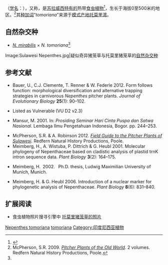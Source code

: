 {{noteTA
|G1=Carnivorous Plant
}}

{{Speciesbox
|image = Neptomoriana1.jpg
|image_caption = 托莫里猪笼草的[[下位捕虫笼|下位笼]]
|status = VU
|status_system = iucn2.3
|taxon=Nepenthes tomoriana
|authority = [[B·H·丹瑟|Danser]] (1928)
}}

{{tsSingle|type = {{{1}}}|varselect = {{{2}}}|link = 托莫里猪笼草|cn = '''托莫里猪笼草'''|tw = '''多摩利豬籠草'''<ref name="夏洛特2007" />}}（[[学名|学名]]：''{{lang|la|Nepenthes tomoriana}}''），又称{{tsSingle|type = {{{1}}}|varselect = {{{2}}}|link = 多摩利豬籠草|cn = '''多摩利猪笼草'''<ref name="夏洛特2007" />|tw = '''托莫里豬籠草'''}}，是[[苏拉威西|苏拉威西]][[特有种|特有的]]热带[[食虫植物|食虫植物]]<ref name="夏洛特2007">{{cite book | title=[[食蟲植物觀賞&栽培圖鑑|食蟲植物觀賞&栽培圖鑑]] | publisher=商周出版 | author=夏洛特 | year=2007 | location=台北 | pages=78 | isbn=978-986-124-850-9}}</ref>，生长于海拔0至500米的地区。<ref name=McPherson>McPherson, S.R. 2009. ''[[旧大陆的猪笼草|Pitcher Plants of the Old World]]''. 2 volumes. Redfern Natural History Productions, Poole.</ref>其[[种加词|种加词]]“''tomoriana''”来源于[[模式产地|模式产地]][[托莫里湾|托莫里湾]]{{small|（Tomori Bay）}}。

== 自然杂交种 ==
*''[[奇异猪笼草|N. mirabilis]]'' × ''N. tomoriana''<ref name=McPherson />

<gallery>
Image:Sulawesi Nepenthes.jpg|疑似奇异猪笼草与托莫里猪笼草的[[自然杂交种|自然杂交种]]
</gallery>

== 参考文献 ==
{{reflist|2}}
{{refbegin|2}}
* Bauer, U., C.J. Clemente, T. Renner & W. Federle 2012. Form follows function: morphological diversification and alternative trapping strategies in carnivorous ''Nepenthes'' pitcher plants. ''Journal of Evolutionary Biology'' '''25'''(1): 90–102. {{DOI|10.1111/j.1420-9101.2011.02406.x}}
* {{IUCN2006|assessors=Clarke ''et al.''|year=2000|id=39706|title=Nepenthes tomoriana|downloaded=10 May 2006}} Listed as Vulnerable (VU D2 v2.3)
* {{id icon}} Mansur, M. 2001. {{PDFlink|[http://elib.pdii.lipi.go.id/katalog/index.php/searchkatalog/downloadDatabyId/1286/1286.pdf Koleksi ''Nepenthes'' di Herbarium Bogoriense: prospeknya sebagai tanaman hias.]}} In: ''Prosiding Seminar Hari Cinta Puspa dan Satwa Nasional''. Lembaga Ilmu Pengetahuan Indonesia, Bogor. pp. 244–253.
* McPherson, S.R. & A. Robinson 2012. ''[[苏拉威西的猪笼草野外指南|Field Guide to the Pitcher Plants of Sulawesi]]''. Redfern Natural History Productions, Poole.
* Meimberg, H., A. Wistuba, P. Dittrich & G. Heubl 2001. Molecular phylogeny of Nepenthaceae based on cladistic analysis of plastid trnK intron sequence data. ''Plant Biology'' '''3'''(2): 164–175. {{DOI|10.1055/s-2001-12897}}
* {{de icon}} Meimberg, H. 2002. {{PDFlink|[http://edoc.ub.uni-muenchen.de/1078/1/Meimberg_Harald.pdf Molekular-systematische Untersuchungen an den Familien Nepenthaceae und Ancistrocladaceae sowie verwandter Taxa aus der Unterklasse Caryophyllidae s. l..]}} Ph.D. thesis, Ludwig Maximilian University of Munich, Munich.
* Meimberg, H. & G. Heubl 2006. Introduction of a nuclear marker for phylogenetic analysis of Nepenthaceae. ''Plant Biology'' '''8'''(6): 831–840. {{DOI|10.1055/s-2006-924676}}
{{refend}}

== 扩展阅读 ==
{{refbegin}}
* 食虫植物照片搜寻引擎中 [http://www.cpphotofinder.com/nepenthes-tomoriana-129.html 托莫里猪笼草的照片] {{Wayback|url=http://www.cpphotofinder.com/nepenthes-tomoriana-129.html |date=20210119150018 }}
{{commons-inline|Nepenthes tomoriana|托莫里猪笼草}}
{{wikispecies-inline|Nepenthes tomoriana|托莫里猪笼草}}
{{refend}}


{{猪笼草属}}
{{Taxonbar|from=Q4911931}}

[[Category:亚洲食虫植物|Nepenthes tomoriana]]
[[Category:猪笼草属|tomoriana]]
[[Category:印度尼西亚植物|Category:印度尼西亚植物]]